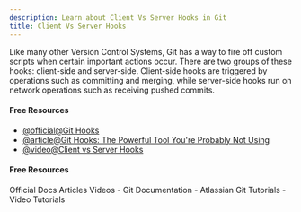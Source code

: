 ```yaml
---
description: Learn about Client Vs Server Hooks in Git
title: Client Vs Server Hooks
---
```


Like many other Version Control Systems, Git has a way to fire off custom scripts when certain important actions occur. There are two groups of these hooks: client-side and server-side. Client-side hooks are triggered by operations such as committing and merging, while server-side hooks run on network operations such as receiving pushed commits.

#### Free Resources

- [@official@Git Hooks](https://git-scm.com/book/en/v2/Customizing-Git-Git-Hooks#:~:text=There%20are%20two%20groups%20of,for%20all%20sorts%20of%20reasons.)
- [@article@Git Hooks: The Powerful Tool You're Probably Not Using](https://dev.to/algodame/git-hooks-the-powerful-tool-youre-probably-not-using-but-should-be-1lec)
- [@video@Client vs Server Hooks](https://youtu.be/egfuwOe8nXc?si=IkbLCr-3eGE9x6cY)

#### Free Resources

<Tabs defaultValue="official">
<TabsList>
<TabsTrigger value="official">Official Docs</TabsTrigger>
<TabsTrigger value="article">Articles</TabsTrigger>
<TabsTrigger value="video">Videos</TabsTrigger>
</TabsList>

<TabsContent value="official">
- <Link href="https://git-scm.com/docs">Git Documentation</Link>
</TabsContent>
<TabsContent value="article">
- <Link href="https://www.atlassian.com/git/tutorials">Atlassian Git Tutorials</Link>
</TabsContent>
<TabsContent value="video">
- <Link href="https://www.youtube.com/results?search_query=git+client-vs-server-hooks+tutorial">Video Tutorials</Link>
</TabsContent>
</Tabs>
